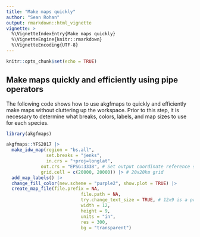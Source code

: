 ```yaml
---
title: "Make maps quickly"
author: "Sean Rohan"
output: rmarkdown::html_vignette
vignette: >
  %\VignetteIndexEntry{Make maps quickly}
  %\VignetteEngine{knitr::rmarkdown}
  %\VignetteEncoding{UTF-8}
---
```


```r
knitr::opts_chunk$set(echo = TRUE)
```

## Make maps quickly and efficiently using pipe operators

The following code shows how to use akgfmaps to quickly and efficiently make maps without cluttering up the workspace. Prior to this step, it is necessary to determine what breaks, colors, labels, and map sizes to use for each species.

```r
library(akgfmaps)

akgfmaps::YFS2017 |> 
  make_idw_map(region = "bs.all",
               set.breaks = "jenks",
               in.crs = "+proj=longlat",
             out.crs = "EPSG:3338", # Set output coordinate reference system
             grid.cell = c(20000, 20000)) |> # 20x20km grid
  add_map_labels() |> 
  change_fill_color(new.scheme = "purple2", show.plot = TRUE) |>
  create_map_file(file.prefix = NA, 
                            file.path = NA, 
                            try.change_text_size = TRUE, # 12x9 is a pre-defined size
                            width = 12, 
                            height = 9, 
                            units = "in", 
                            res = 300, 
                            bg = "transparent")
```